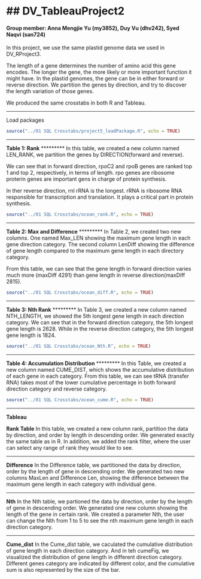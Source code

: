 ## DV_TableauProject2
========================================================
#### Group member: Anna Mengjie Yu (my3852),  Duy Vu (dhv242),  Syed Naqvi (san724)
In this project, we use the same plastid genome data we used in DV_RProject3. 

The length of a gene determines the number of amino acid this gene encodes. The longer the gene, the more likely or more important function it might have. In the plastid genomes, the gene can be in either forward or reverse direction. We partition the genes by direction, and try to discover the length variation of those genes.

We produced the same crosstabs in both R and Tableau.

*********
Load packages

```r
source("../01 SQL Crosstabs/project5_loadPackage.R", echo = TRUE)
```

*********
**Table 1: Rank**
*********
In this table, we created a new column named LEN_RANK, we partition the genes by DIRECTION(forward and reverse). 


We can see that in forward direction, rpoC2 and rpoB genes are ranked top 1 and top 2, respectively, in terms of length. rpo genes are ribosome proterin genes are important gens in charge of protein synthesis.

In ther reverse direction, rnl rRNA is the longest. rRNA is ribosome RNA responsible for transcription and translation. It plays a critical part in protein synthesis.


```r
source("../01 SQL Crosstabs/ocean_rank.R", echo = TRUE)
```

*********
**Table 2: Max and Difference**
*********
In Table 2, we created two new columns. One named Max_LEN showing the maximum gene length in each gene direction category. The second column LenDiff showing the difference of gene length compared to the maximum gene length in each directory category.

From this table, we can see that the gene length in forward direction varies much more (maxDiff 4291) than gene length in reverse direction(maxDiff 2815).
```r
source("../01 SQL Crosstabs/ocean_diff.R", echo = TRUE)
```

*********
**Table 3: Nth Rank**
*********
In Table 3, we created a new column named NTH_LENGTH, we showed the 5th longest gene length in each direction category. We can see that in the forward direction category, the 5th longest gene length is 2628. While in the reverse direction category, the 5th longest gene length is 1824.

```r
source("../01 SQL Crosstabs/ocean_Nth.R", echo = TRUE)
```

*********
**Table 4: Accumulation Distribution**
*********
In this Table, we created a new column named CUME_DIST, which shows the accumulative distribution of each gene in each category. From this table, we can see tRNA (transfer RNA) takes most of the lower cumulative percentage in both forward direction category and reverse category.

```r
source("../01 SQL Crosstabs/ocean_cume.R", echo = TRUE)
```

*********
**Tableau** 

**Rank Table**
In this table, we created a new column rank, partition the data by direction, and order by length in descending order. We generated exactly the same table as in R. In addition, we added the rank filter, where the user can select any range of rank they would like to see.

*********
**Difference** 
In the Difference table, we partitioned the data by direction, order by the length of gene in descending order. We generated two new columns MaxLen and Difference Len, showing the difference between the maximum gene length in each category with individual gene.

*********
**Nth** 
In the Nth table, we partioned the data by direction, order by the length of gene in descending order. We generated one new column showing the length of the gene in certain rank. We created a parameter Nth, the user can change the Nth from 1 to 5 to see the nth maximum gene length in each direction category.

*********
**Cume_dist** 
In the Cume_dist table, we caculated the cumulative distribution of gene length in each direction category. And in teh cumeFig, we visualized the distribution of gene length in different direction category. Different genes category are indicated by different color, and the cumulative sum is also represented by the size of the bar.


